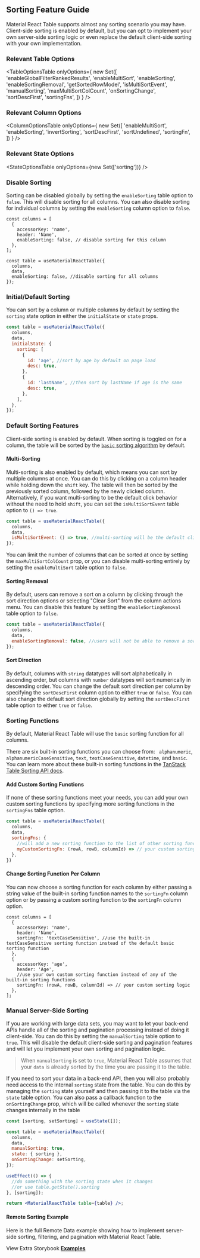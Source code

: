 
<Head>
  <title>{'Sorting Guide - Material React Table V2 Docs'}</title>
  <meta
    name="description"
    content="How to use, customize, or disable sorting features in Material React Table"
  />
</Head>

## Sorting Feature Guide

Material React Table supports almost any sorting scenario you may have. Client-side sorting is enabled by default, but you can opt to implement your own server-side sorting logic or even replace the default client-side sorting with your own implementation.

### Relevant Table Options

<TableOptionsTable
  onlyOptions={
    new Set([
      'enableGlobalFilterRankedResults',
      'enableMultiSort',
      'enableSorting',
      'enableSortingRemoval',
      'getSortedRowModel',
      'isMultiSortEvent',
      'manualSorting',
      'maxMultiSortColCount',
      'onSortingChange',
      'sortDescFirst',
      'sortingFns',
    ])
  }
/>

### Relevant Column Options

<ColumnOptionsTable
  onlyOptions={
    new Set([
      'enableMultiSort',
      'enableSorting',
      'invertSorting',
      'sortDescFirst',
      'sortUndefined',
      'sortingFn',
    ])
  }
/>

### Relevant State Options

<StateOptionsTable onlyOptions={new Set(['sorting'])} />

### Disable Sorting

Sorting can be disabled globally by setting the `enableSorting` table option to `false`. This will disable sorting for all columns. You can also disable sorting for individual columns by setting the `enableSorting` column option to `false`.

```tsx
const columns = [
  {
    accessorKey: 'name',
    header: 'Name',
    enableSorting: false, // disable sorting for this column
  },
];

const table = useMaterialReactTable({
  columns,
  data,
  enableSorting: false, //disable sorting for all columns
});
```

### Initial/Default Sorting

You can sort by a column or multiple columns by default by setting the `sorting` state option in either the `initialState` or `state` props.

```jsx
const table = useMaterialReactTable({
  columns,
  data,
  initialState: {
    sorting: [
      {
        id: 'age', //sort by age by default on page load
        desc: true,
      },
      {
        id: 'lastName', //then sort by lastName if age is the same
        desc: true,
      },
    ],
  },
});
```

### Default Sorting Features

Client-side sorting is enabled by default. When sorting is toggled on for a column, the table will be sorted by the [`basic` sorting algorithm](https://tanstack.com/table/v8/docs/api/features/sorting#sorting-functions) by default.

#### Multi-Sorting

Multi-sorting is also enabled by default, which means you can sort by multiple columns at once. You can do this by clicking on a column header while holding down the `shift` key. The table will then be sorted by the previously sorted column, followed by the newly clicked column. Alternatively, if you want multi-sorting to be the default click behavior without the need to hold `shift`, you can set the `isMultiSortEvent` table option to `() => true`.

```jsx
const table = useMaterialReactTable({
  columns,
  data,
  isMultiSortEvent: () => true, //multi-sorting will be the default click behavior without the need to hold shift
});
```

You can limit the number of columns that can be sorted at once by setting the `maxMultiSortColCount` prop, or you can disable multi-sorting entirely by setting the `enableMultiSort` table option to `false`.

#### Sorting Removal

By default, users can remove a sort on a column by clicking through the sort direction options or selecting "Clear Sort" from the column actions menu. You can disable this feature by setting the `enableSortingRemoval` table option to `false`.

```jsx
const table = useMaterialReactTable({
  columns,
  data,
  enableSortingRemoval: false, //users will not be able to remove a sort on a column
});
```

#### Sort Direction

By default, columns with `string` datatypes will sort alphabetically in ascending order, but columns with `number` datatypes will sort numerically in descending order. You can change the default sort direction per column by specifying the `sortDescFirst` column option to either `true` or `false`. You can also change the default sort direction globally by setting the `sortDescFirst` table option to either `true` or `false`.

<MultiSortingExample />

### Sorting Functions

By default, Material React Table will use the `basic` sorting function for all columns.

There are six built-in sorting functions you can choose from: ` alphanumeric`, `alphanumericCaseSensitive`, `text`, `textCaseSensitive`, `datetime`, and `basic`. You can learn more about these built-in sorting functions in the [TanStack Table Sorting API docs](https://tanstack.com/table/v8/docs/api/features/sorting#sorting-functions).

#### Add Custom Sorting Functions

If none of these sorting functions meet your needs, you can add your own custom sorting functions by specifying more sorting functions in the `sortingFns` table option.

```jsx
const table = useMaterialReactTable({
  columns,
  data,
  sortingFns: {
    //will add a new sorting function to the list of other sorting functions already available
    myCustomSortingFn: (rowA, rowB, columnId) => // your custom sorting logic
  },
})
```

#### Change Sorting Function Per Column

You can now choose a sorting function for each column by either passing a string value of the built-in sorting function names to the `sortingFn` column option or by passing a custom sorting function to the `sortingFn` column option.

```tsx
const columns = [
  {
    accessorKey: 'name',
    header: 'Name',
    sortingFn: 'textCaseSensitive', //use the built-in textCaseSensitive sorting function instead of the default basic sorting function
  },
  {
    accessorKey: 'age',
    header: 'Age',
    //use your own custom sorting function instead of any of the built-in sorting functions
    sortingFn: (rowA, rowB, columnId) => // your custom sorting logic
  },
];
```

### Manual Server-Side Sorting

If you are working with large data sets, you may want to let your back-end APIs handle all of the sorting and pagination processing instead of doing it client-side. You can do this by setting the `manualSorting` table option to `true`. This will disable the default client-side sorting and pagination features and will let you implement your own sorting and pagination logic.

> When `manualSorting` is set to `true`, Material React Table assumes that your `data` is already sorted by the time you are passing it to the table.

If you need to sort your data in a back-end API, then you will also probably need access to the internal `sorting` state from the table. You can do this by managing the `sorting` state yourself and then passing it to the table via the `state` table option. You can also pass a callback function to the `onSortingChange` prop, which will be called whenever the `sorting` state changes internally in the table

```jsx
const [sorting, setSorting] = useState([]);

const table = useMaterialReactTable({
  columns,
  data,
  manualSorting: true,
  state: { sorting },
  onSortingChange: setSorting,
});

useEffect(() => {
  //do something with the sorting state when it changes
  //or use table.getState().sorting
}, [sorting]);

return <MaterialReactTable table={table} />;
```

#### Remote Sorting Example

Here is the full Remote Data example showing how to implement server-side sorting, filtering, and pagination with Material React Table.

<RemoteExample />

View Extra Storybook **[Examples](https://www.material-react-table.dev/?path=/story/features-sorting-examples)**
